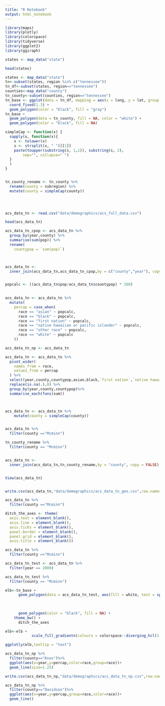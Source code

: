 ```yaml
---
title: "R Notebook"
output: html_notebook
---
```




```r
library(maps)
library(plotly)
library(colorspace)
library(tidyverse)
library(ggplot2)
library(ggiraph)
```
```r
states <- map_data("state")

head(states)

states <- map_data("state")
tn<-subset(states, region %in% c("tennessee"))
tn_df<-subset(states, region=="tennessee")
counties<-map_data("county")
tn_county<-subset(counties, region=="tennessee")
tn_base <- ggplot(data = tn_df, mapping = aes(x = long, y = lat, group = group)) + 
  coord_fixed(1.3) + 
  geom_polygon(color = "black", fill = "gray")
tn_base +  
  geom_polygon(data = tn_county, fill = NA, color = "white") +
  geom_polygon(color = "black", fill = NA)
```


```r
simpleCap <- function(x) {
  sapply(x, function(x){
    x <- tolower(x)
    s <- strsplit(x, " ")[[1]]
    paste(toupper(substring(s, 1,1)), substring(s, 2),
        sep="", collapse=" ")
  }
  )
}


tn_county_rename <- tn_county %>%
  rename(county = subregion) %>%
  mutate(county = simpleCap(county))


  

```

```r
acs_data_tn <- read.csv("data/demographics/acs_full_data.csv")

head(acs_data_tn)
```


```r
acs_data_tn_cpop <- acs_data_tn %>%
  group_by(year,county) %>%
  summarise(sum(pop)) %>%
  rename(
    countypop = `sum(pop)`)



acs_data_tn <- 
  inner_join(acs_data_tn,acs_data_tn_cpop,by = c("county","year"), copy = FALSE)



```


```r
popcalc <- ((acs_data_tn$pop/acs_data_tn$countypop) * 100)
    

acs_data_tn <- acs_data_tn %>%
  mutate(
    percap = case_when(
      race == "asian" ~ popcalc,
      race == "black" ~ popcalc,
      race == "first nation" ~ popcalc,
      race == "native hawaiian or pacific islander" ~ popcalc,
      race == "other race" ~ popcalc,
      race == "white" ~ popcalc
    ))

acs_data_tn_np <- acs_data_tn

```


```r

acs_data_tn <- acs_data_tn %>%
  pivot_wider(
    names_from = race,
    values_from = percap
  ) %>%
  select(year,county,countypop,asian,black,`first nation`,`native hawaiian or pacific islander`,`other race`,white)%>%
  replace(is.na(.),0) %>%
  group_by(year,county,countypop)%>%
  summarise_each(funs(sum))




```



```r
acs_data_tn <- acs_data_tn %>% 
    mutate(county = simpleCap(county))


acs_data_tn %>%
  filter(county =="Mcminn")

tn_county_rename %>%
  filter(county == "Mcminn")


acs_data_tn <- 
  inner_join(acs_data_tn,tn_county_rename,by = "county", copy = FALSE)


View(acs_data_tn)



```


```r

write.csv(acs_data_tn,"data/demographics/acs_data_tn_geo.csv",row.names = FALSE)
```

```r


acs_data_tn %>%
  filter(county =="Mcminn")

```




```r
ditch_the_axes <- theme(
  axis.text = element_blank(),
  axis.line = element_blank(),
  axis.ticks = element_blank(),
  panel.border = element_blank(),
  panel.grid = element_blank(),
  axis.title = element_blank())
```


```r

acs_data_tn %>%
  filter(county =="Mcminn")

acs_data_tn_test <- acs_data_tn %>%
  filter(year == 2000)

acs_data_tn_test %>%
  filter(county == "Mcminn")


```


```r
elb<-tn_base + 
      geom_polygon(data = acs_data_tn_test, aes(fill = white, text = sprintf('County: %s\nWhite: %s\nBlack: %s\nAsian: %s\nNative Hawaiian or Pacific Islander: %s\nFirst Nation: %s\nOther Race: %s'
                                                                             , county, round(white, 2),round(black,2),round(asian,2),
                                                                             round(`first nation`,2),round(`native hawaiian or pacific islander`,2),
                                                                             round(`other race`,2))), color = "black") +
      geom_polygon(color = "black", fill = NA) +
    theme_bw() +
      ditch_the_axes
```



```r
elb<-elb +
            scale_fill_gradientn(colours = colorspace::diverging_hcl(3,palette = "Blue-Red"),breaks = c(0, 25, 50, 75)) 

```


```r

ggplotly(elb,tooltip = "text")

```
```r
acs_data_tn_np %>%
  filter(county=="Knox")%>%
  ggplot(aes(x=year,y=percap,color=race,group=race))+
  geom_line(size=1.25)

write.csv(acs_data_tn_np,"data/demographics/acs_data_tn_np.csv",row.names = FALSE)

```



```r
acs_data_tn_np %>%
  filter(county=="Davidson")%>%
  ggplot(aes(x=year,y=percap,group=race,color=race))+
  geom_line()
```

